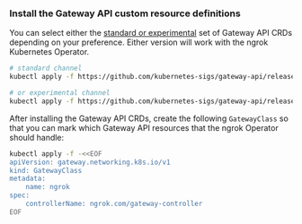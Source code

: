 ### Install the Gateway API custom resource definitions

You can select either the [standard or experimental](https://gateway-api.sigs.k8s.io/guides/) set of Gateway API CRDs depending on your preference. Either version will work with the ngrok Kubernetes Operator.

```bash
# standard channel
kubectl apply -f https://github.com/kubernetes-sigs/gateway-api/releases/download/v1.3.0/standard-install.yaml

# or experimental channel
kubectl apply -f https://github.com/kubernetes-sigs/gateway-api/releases/download/v1.3.0/experimental-install.yaml
```

After installing the Gateway API CRDs, create the following `GatewayClass` so that you can mark which Gateway API resources that the ngrok Operator should handle:

```bash
kubectl apply -f -<<EOF
apiVersion: gateway.networking.k8s.io/v1
kind: GatewayClass
metadata:
	name: ngrok
spec:
	controllerName: ngrok.com/gateway-controller
EOF
```
